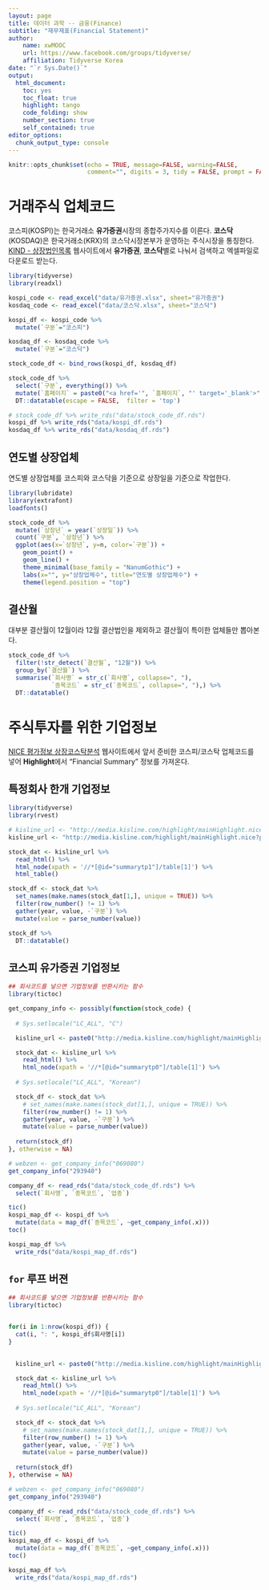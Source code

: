 ```yaml
---
layout: page
title: 데이터 과학 -- 금융(Finance)
subtitle: "재무제표(Financial Statement)"
author:
    name: xwMOOC
    url: https://www.facebook.com/groups/tidyverse/
    affiliation: Tidyverse Korea
date: "`r Sys.Date()`"
output:
  html_document: 
    toc: yes
    toc_float: true
    highlight: tango
    code_folding: show
    number_section: true
    self_contained: true
editor_options: 
  chunk_output_type: console
---
```


```r
knitr::opts_chunk$set(echo = TRUE, message=FALSE, warning=FALSE,
                      comment="", digits = 3, tidy = FALSE, prompt = FALSE, fig.align = 'center')
```

# 거래주식 업체코드 {#stock-company-code}

코스피(KOSPI)는 한국거래소 **유가증권**시장의 종합주가지수를 이른다. **코스닥**(KOSDAQ)은 한국거래소(KRX)의 코스닥시장본부가 운영하는 주식시장을 통칭한다.
[KIND - 상장법인목록](http://kind.krx.co.kr/corpgeneral/corpList.do?method=loadInitPage) 웹사이트에서 **유가증권**, **코스닥**별로 나눠서 검색하고 엑셀파일로 다운로드 받는다.


```r
library(tidyverse)
library(readxl)

kospi_code <- read_excel("data/유가증권.xlsx", sheet="유가증권")
kosdaq_code <- read_excel("data/코스닥.xlsx", sheet="코스닥")

kospi_df <- kospi_code %>% 
  mutate(`구분`="코스피")

kosdaq_df <- kosdaq_code %>% 
  mutate(`구분`="코스닥")

stock_code_df <- bind_rows(kospi_df, kosdaq_df)

stock_code_df %>% 
  select(`구분`, everything()) %>% 
  mutate(`홈페이지` = paste0("<a href='", `홈페이지`, "' target='_blank'>", `홈페이지`, "</a>")) %>% 
  DT::datatable(escape = FALSE,  filter = 'top')

# stock_code_df %>% write_rds("data/stock_code_df.rds")
kospi_df %>% write_rds("data/kospi_df.rds")
kosdaq_df %>% write_rds("data/kosdaq_df.rds")
```

## 연도별 상장업체 {#stock-company-code-by-listed}

연도별 상장업체를 코스피와 코스닥을 기준으로 상장일을 기준으로 작업한다. 

```r
library(lubridate)
library(extrafont)
loadfonts()

stock_code_df %>% 
  mutate(`상장년` = year(`상장일`)) %>% 
  count(`구분`, `상장년`) %>% 
  ggplot(aes(x=`상장년`, y=n, color=`구분`)) +
    geom_point() +
    geom_line() +
    theme_minimal(base_family = "NanumGothic") +
    labs(x="", y="상장업체수", title="연도별 상장업체수") +
    theme(legend.position = "top")
```

## 결산월 {#stock-company-code-by-settlement}

대부분 결산월이 12월이라 12월 결산법인을 제외하고 결산월이 특이한 업체들만 뽑아본다.

```r
stock_code_df %>% 
  filter(!str_detect(`결산월`, "12월")) %>% 
  group_by(`결산월`) %>% 
  summarise(`회사명` = str_c(`회사명`, collapse=", "),
            `종목코드` = str_c(`종목코드`, collapse=", "),) %>% 
  DT::datatable()
```

# 주식투자를 위한 기업정보 {#financial-statement}

[NICE 평가정보 상장코스탁분석](http://media.kisline.com/) 웹사이트에서 앞서 준비한 코스피/코스탁 업체코드를 넣어 **Highlight**에서 "Financial Summary" 정보를 가져온다. 

## 특정회사 한개 기업정보 {#financial-statement}

```r
library(tidyverse)
library(rvest)

# kisline_url <- "http://media.kisline.com/highlight/mainHighlight.nice?paper_stock=293940"
kisline_url <- "http://media.kisline.com/highlight/mainHighlight.nice?paper_stock=069080"

stock_dat <- kisline_url %>% 
  read_html() %>% 
  html_node(xpath = '//*[@id="summarytp1"]/table[1]') %>% 
  html_table()

stock_df <- stock_dat %>% 
  set_names(make.names(stock_dat[1,], unique = TRUE)) %>% 
  filter(row_number() != 1) %>% 
  gather(year, value, -`구분`) %>% 
  mutate(value = parse_number(value))

stock_df %>% 
  DT::datatable()
```

## 코스피 유가증권 기업정보 {#financial-statement-kospi}


```r
## 회사코드를 넣으면 기업정보를 반환시키는 함수
library(tictoc)

get_company_info <- possibly(function(stock_code) {
  
  # Sys.setlocale("LC_ALL", "C")

  kisline_url <- paste0("http://media.kisline.com/highlight/mainHighlight.nice?paper_stock=", stock_code)

  stock_dat <- kisline_url %>% 
    read_html() %>% 
    html_node(xpath = '//*[@id="summarytp0"]/table[1]') %>% 
  
  # Sys.setlocale("LC_ALL", "Korean")

  stock_df <- stock_dat %>% 
    # set_names(make.names(stock_dat[1,], unique = TRUE)) %>% 
    filter(row_number() != 1) %>% 
    gather(year, value, -`구분`) %>% 
    mutate(value = parse_number(value))
  
  return(stock_df)
}, otherwise = NA)

# webzen <- get_company_info("069080")
get_company_info("293940")

company_df <- read_rds("data/stock_code_df.rds") %>% 
  select(`회사명`, `종목코드`, `업종`)

tic()
kospi_map_df <- kospi_df %>% 
  mutate(data = map_df(`종목코드`, ~get_company_info(.x)))
toc()

kospi_map_df %>% 
  write_rds("data/kospi_map_df.rds")

```

## `for` 루프 버젼 {#financial-statement-kospi-for}


```r
## 회사코드를 넣으면 기업정보를 반환시키는 함수
library(tictoc)


for(i in 1:nrow(kospi_df)) {
  cat(i, ": ", kospi_df$회사명[i])
}
  

  kisline_url <- paste0("http://media.kisline.com/highlight/mainHighlight.nice?paper_stock=", stock_code)

  stock_dat <- kisline_url %>% 
    read_html() %>% 
    html_node(xpath = '//*[@id="summarytp0"]/table[1]') %>% 
  
  # Sys.setlocale("LC_ALL", "Korean")

  stock_df <- stock_dat %>% 
    # set_names(make.names(stock_dat[1,], unique = TRUE)) %>% 
    filter(row_number() != 1) %>% 
    gather(year, value, -`구분`) %>% 
    mutate(value = parse_number(value))
  
  return(stock_df)
}, otherwise = NA)

# webzen <- get_company_info("069080")
get_company_info("293940")

company_df <- read_rds("data/stock_code_df.rds") %>% 
  select(`회사명`, `종목코드`, `업종`)

tic()
kospi_map_df <- kospi_df %>% 
  mutate(data = map_df(`종목코드`, ~get_company_info(.x)))
toc()

kospi_map_df %>% 
  write_rds("data/kospi_map_df.rds")

```

